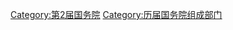 {{catmore|国务院组成部门#第二届}}

[[Category:第2届国务院|Category:第2届国务院]]
[[Category:历届国务院组成部门|Category:历届国务院组成部门]]